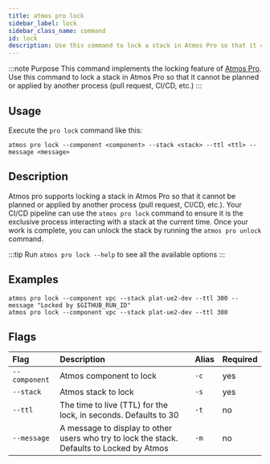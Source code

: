 ```yaml
---
title: atmos pro lock
sidebar_label: lock
sidebar_class_name: command
id: lock
description: Use this command to lock a stack in Atmos Pro so that it cannot be planned or applied by another process (pull request, CI/CD, etc.)
---
```



:::note Purpose
This command implements the locking feature of [Atmos Pro](https://app.cloudposse.com/docs). Use this command to lock
a stack in Atmos Pro so that it cannot be planned or applied by another process (pull request, CI/CD, etc.)
:::

## Usage

Execute the `pro lock` command like this:

```shell
atmos pro lock --component <component> --stack <stack> --ttl <ttl> --message <message>
```

## Description

Atmos pro supports locking a stack in Atmos Pro so that it cannot be planned or applied by another process (pull
request, CI/CD, etc.). Your CI/CD pipeline can use the `atmos pro lock` command to ensure it is the exclusive process
interacting with a stack at the current time. Once your work is complete, you can unlock the stack by running the `atmos
pro unlock` command.

:::tip
Run `atmos pro lock --help` to see all the available options
:::

## Examples

```shell
atmos pro lock --component vpc --stack plat-ue2-dev --ttl 300 --message "Locked by $GITHUB_RUN_ID"
atmos pro lock --component vpc --stack plat-ue2-dev --ttl 300
```

## Flags

| Flag          | Description                                                                                | Alias | Required |
| :------------ | :----------------------------------------------------------------------------------------- | :---- | :------- |
| `--component` | Atmos component to lock                                                                    | `-c`  | yes      |
| `--stack`     | Atmos stack to lock                                                                        | `-s`  | yes      |
| `--ttl`       | The time to live (TTL) for the lock, in seconds. Defaults to 30                            | `-t`  | no       |
| `--message`   | A message to display to other users who try to lock the stack. Defaults to Locked by Atmos | `-m`  | no       |
